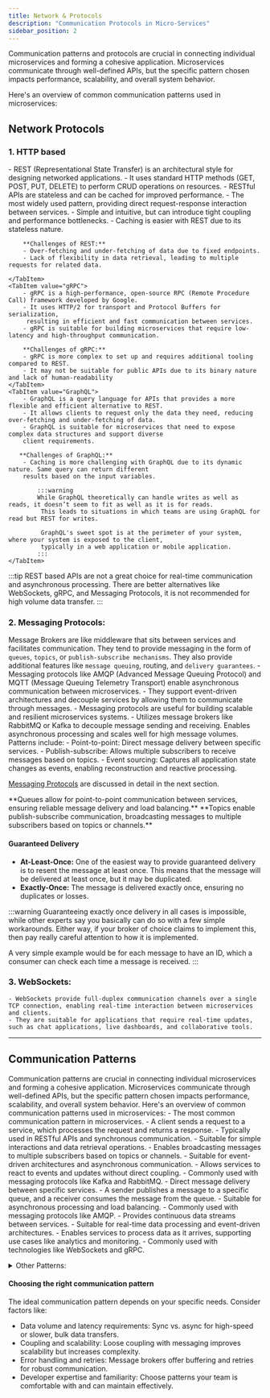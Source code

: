 ```yaml
---
title: Network & Protocols
description: "Communication Protocols in Micro-Services"
sidebar_position: 2
---
```


Communication patterns and protocols are crucial in connecting individual microservices and forming a cohesive application.
Microservices communicate through well-defined APIs, but the specific pattern chosen impacts performance, scalability,
 and overall system behavior.

Here's an overview of common communication patterns used in microservices:

## Network Protocols
### 1. HTTP based
<Tabs>
    <TabItem value="REST">
        - REST (Representational State Transfer) is an architectural style for designing networked applications.
        - It uses standard HTTP methods (GET, POST, PUT, DELETE) to perform CRUD operations on resources.
        - RESTful APIs are stateless and can be cached for improved performance.
        - The most widely used pattern, providing direct request-response interaction between services.
        - Simple and intuitive, but can introduce tight coupling and performance bottlenecks.
        - Caching is easier with REST due to its stateless nature.

        **Challenges of REST:**
        - Over-fetching and under-fetching of data due to fixed endpoints.
        - Lack of flexibility in data retrieval, leading to multiple requests for related data.

    </TabItem>
    <TabItem value="gRPC">
        - gRPC is a high-performance, open-source RPC (Remote Procedure Call) framework developed by Google.
        - It uses HTTP/2 for transport and Protocol Buffers for serialization,
         resulting in efficient and fast communication between services.
        - gRPC is suitable for building microservices that require low-latency and high-throughput communication.

        **Challenges of gRPC:**
        - gRPC is more complex to set up and requires additional tooling compared to REST.
        - It may not be suitable for public APIs due to its binary nature and lack of human-readability
    </TabItem>
    <TabItem value="GraphQL">
        - GraphQL is a query language for APIs that provides a more flexible and efficient alternative to REST.
        - It allows clients to request only the data they need, reducing over-fetching and under-fetching of data.
        - GraphQL is suitable for microservices that need to expose complex data structures and support diverse
        client requirements.

       **Challenges of GraphQL:**
        - Caching is more challenging with GraphQL due to its dynamic nature. Same query can return different
        results based on the input variables.

            :::warning
            While GraphQL theoretically can handle writes as well as reads, it doesn’t seem to fit as well as it is for reads.
             This leads to situations in which teams are using GraphQL for read but REST for writes.

             GraphQL's sweet spot is at the perimeter of your system, where your system is exposed to the client,
             typically in a web application or mobile application.
            :::
    </TabItem>
</Tabs>

:::tip
REST based APIs are not a great choice for real-time communication and asynchronous processing. There are better
alternatives like WebSockets, gRPC, and Messaging Protocols, it is not recommended for high volume data transfer.
:::

### 2. Messaging Protocols:
Message Brokers are like middleware that sits between services and facilitates communication.
They tend to provide messaging in the form of `queues`, `topics`, or `publish-subscribe mechanisms`.
They also provide additional features like `message queuing`, routing, and `delivery guarantees`.
    - Messaging protocols like AMQP (Advanced Message Queuing Protocol) and MQTT (Message Queuing Telemetry Transport)
     enable asynchronous communication between microservices.
    - They support event-driven architectures and decouple services by allowing them to communicate through messages.
    - Messaging protocols are useful for building scalable and resilient microservices systems.
    - Utilizes message brokers like RabbitMQ or Kafka to decouple message sending and receiving. Enables asynchronous processing and scales well for high message volumes. Patterns include:
        - Point-to-point: Direct message delivery between specific services.
        - Publish-subscribe: Allows multiple subscribers to receive messages based on topics.
        - Event sourcing: Captures all application state changes as events, enabling reconstruction and reactive processing.

[Messaging Protocols](./messaging-brokers) are discussed in detail in the next section.


<Tabs>
    <TabItem value="Queues">
        **Queues allow for point-to-point communication between services, ensuring reliable message delivery and load balancing.**
        <MessageQueue width="100%" height="80%"/>
    </TabItem>
    <TabItem value="Topics">
        **Topics enable publish-subscribe communication, broadcasting messages to multiple subscribers based on topics or channels.**
        <MessageTopic width="100%" height="80%"/>
    </TabItem>
</Tabs>

#### Guaranteed Delivery
- **At-Least-Once:** One of the easiest way to provide guaranteed delivery is to resent the message at least once.
  This means that the message will be delivered at least once, but it may be duplicated.
- **Exactly-Once:** The message is delivered exactly once, ensuring no duplicates or losses.

:::warning
Guaranteeing exactly once delivery in all cases is impossible, while other experts say you basically can do so with a few
simple workarounds.
Either way, if your broker of choice claims to implement this, then pay really careful attention to how it is implemented.

A very simple example would be for each message to have an ID, which a consumer can check each time a message is received.
:::
### 3. WebSockets:
    - WebSockets provide full-duplex communication channels over a single TCP connection, enabling real-time interaction between microservices and clients.
    - They are suitable for applications that require real-time updates, such as chat applications, live dashboards, and collaborative tools.

---

## Communication Patterns
Communication patterns are crucial in connecting individual microservices and forming a cohesive application.
Microservices communicate through well-defined APIs, but the specific pattern chosen impacts performance, scalability, and overall system behavior.
Here's an overview of common communication patterns used in microservices:
<Tabs>
  <TabItem value="Request-Response">
    - The most common communication pattern in microservices.
    - A client sends a request to a service, which processes the request and returns a response.
    - Typically used in RESTful APIs and synchronous communication.
    - Suitable for simple interactions and data retrieval operations.
  </TabItem>
  <TabItem value="Publish-Subscribe">
    - Enables broadcasting messages to multiple subscribers based on topics or channels.
    - Suitable for event-driven architectures and asynchronous communication.
    - Allows services to react to events and updates without direct coupling.
    - Commonly used with messaging protocols like Kafka and RabbitMQ.
  </TabItem>
  <TabItem value="Point-to-Point">
    - Direct message delivery between specific services.
    - A sender publishes a message to a specific queue, and a receiver consumes the message from the queue.
    - Suitable for asynchronous processing and load balancing.
    - Commonly used with messaging protocols like AMQP.
  </TabItem>
  <TabItem value="Streaming">
    - Provides continuous data streams between services.
    - Suitable for real-time data processing and event-driven architectures.
    - Enables services to process data as it arrives, supporting use cases like analytics and monitoring.
    - Commonly used with technologies like WebSockets and gRPC.
  </TabItem>
</Tabs>


<details>
  <summary> Other Patterns:</summary>
  - **API Gateway:** Aggregates multiple microservice APIs into a single entry point, simplifying external access and enforcing security policies.
  - **Service Discovery:** Enables dynamic discovery of service locations within the network, facilitating communication without pre-configured addresses.
</details>

#### Choosing the right communication pattern
The ideal communication pattern depends on your specific needs. Consider factors like:
- Data volume and latency requirements: Sync vs. async for high-speed or slower, bulk data transfers.
- Coupling and scalability: Loose coupling with messaging improves scalability but increases complexity.
- Error handling and retries: Message brokers offer buffering and retries for robust communication.
- Developer expertise and familiarity: Choose patterns your team is comfortable with and can maintain effectively.




